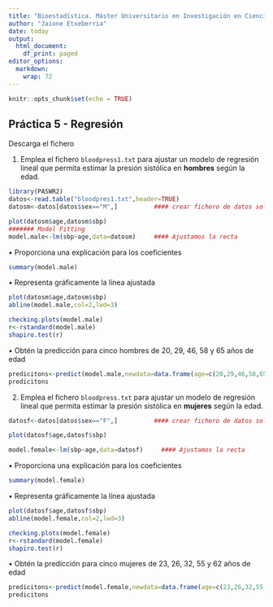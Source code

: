 ---
title: "Bioestadística. Máster Universitario en Investigación en Ciencias de la Salud"
author: "Jaione Etxeberria"
date: today
output:
  html_document:
    df_print: paged
editor_options:
  markdown:
    wrap: 72
---

```{r setup, include=FALSE}
knitr::opts_chunk$set(echo = TRUE)
```

## Práctica 5 - Regresión

Descarga el fichero

1.  Emplea el fichero `bloodpress1.txt` para ajustar un modelo de
    regresión lineal que permita estimar la presión sistólica en
    **hombres** según la edad.

```{r}
library(PASWR2)
datos<-read.table("bloodpres1.txt",header=TRUE)
datosm<-datos[datos$sex=="M",]          #### crear fichero de datos solo con hombres

plot(datosm$age,datosm$sbp)
####### Model Fitting
model.male<-lm(sbp~age,data=datosm)     #### Ajustamos la recta
```

• Proporciona una explicación para los coeficientes

```{r}
summary(model.male)
```

• Representa gráficamente la línea ajustada

```{r}
plot(datosm$age,datosm$sbp)
abline(model.male,col=2,lwd=3)

checking.plots(model.male)
r<-rstandard(model.male)
shapiro.test(r)
```

• Obtén la predicción para cinco hombres de 20, 29, 46, 58 y 65 años de
edad

```{r}
predicitons<-predict(model.male,newdata=data.frame(age=c(20,29,46,58,65)),se.fit=TRUE,interval="prediction")
predicitons
```

2.  Emplea el fichero `bloodpress.txt` para ajustar un modelo de
    regresión lineal que permita estimar la presión sistólica en
    **mujeres** según la edad.

```{r}
datosf<-datos[datos$sex=="F",]          #### crear fichero de datos solo con mujeres

plot(datosf$age,datosf$sbp)

model.female<-lm(sbp~age,data=datosf)     #### Ajustamos la recta
```

• Proporciona una explicación para los coeficientes

```{r}
summary(model.female) 
```

• Representa gráficamente la línea ajustada

```{r}
plot(datosf$age,datosf$sbp)
abline(model.female,col=2,lwd=3)

checking.plots(model.female)
r<-rstandard(model.female)
shapiro.test(r)

```

• Obtén la predicción para cinco mujeres de 23, 26, 32, 55 y 62 años de
edad

```{r}

predicitons<-predict(model.female,newdata=data.frame(age=c(23,26,32,55,62)),se.fit=TRUE,interval="prediction")
predicitons
```
